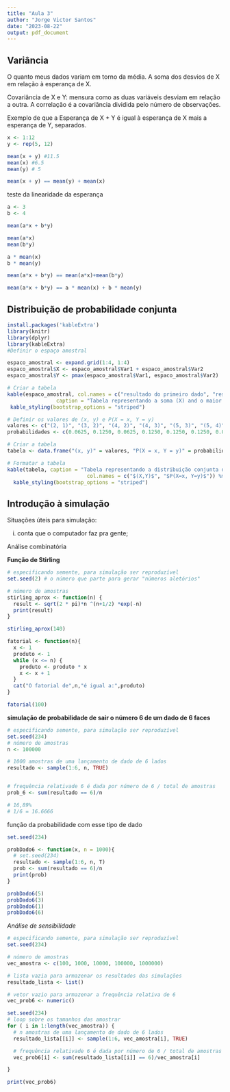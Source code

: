 ---
title: "Aula 3"
author: "Jorge Victor Santos"
date: "2023-08-22"
output: pdf_document
---

## Variância

O quanto meus dados variam em torno da média. A soma dos desvios de X em relação à esperança de X.

Covariância de X e Y: mensura como as duas variáveis desviam em relação a outra. A correlação é a covariãncia dividida pelo número de observações.

Exemplo de que a Esperança de X + Y é igual à esperança de X mais a esperança de Y, separados.

```{r}
x <- 1:12
y <- rep(5, 12)

mean(x + y) #11.5
mean(x) #6.5
mean(y) # 5

mean(x + y) == mean(y) + mean(x)
```

teste da linearidade da esperança

```{r}
a <- 3
b <- 4

mean(a*x + b*y)

mean(a*x)
mean(b*y)

a * mean(x)
b * mean(y)

mean(a*x + b*y) == mean(a*x)+mean(b*y)

mean(a*x + b*y) == a * mean(x) + b * mean(y)
```

## Distribuição de probabilidade conjunta

```{r}
install.packages('kableExtra')
library(knitr)
library(dplyr)
library(kableExtra)
#Definir o espaço amostral

espaco_amostral <- expand.grid(1:4, 1:4)
espaco_amostral$X <- espaco_amostral$Var1 + espaco_amostral$Var2
espaco_amostral$Y <- pmax(espaco_amostral$Var1, espaco_amostral$Var2)

# Criar a tabela
kable(espaco_amostral, col.names = c("resultado do primeiro dado", "resultado do segundo dado", "X", "Y"),
                caption = "Tabela representando a soma (X) and o maior valor (Y) do lançamento de dois dados de quatro lados") %>%
 kable_styling(bootstrap_options = "striped")
```

```{r}
# Definir os valores de (x, y) e P(X = x, Y = y)
valores <- c("(2, 1)", "(3, 2)", "(4, 2)", "(4, 3)", "(5, 3)", "(5, 4)", "(6, 3)", "(6, 4)", "(7, 4)", "(8, 4)")
probabilidades <- c(0.0625, 0.1250, 0.0625, 0.1250, 0.1250, 0.1250, 0.0625, 0.1250, 0.1250, 0.0625)

# Criar a tabela
tabela <- data.frame("(x, y)" = valores, "P(X = x, Y = y)" = probabilidades)

# Formatar a tabela
kable(tabela, caption = "Tabela representando a distribuição conjunta da soma (X) e o maior (Y) de dois lançamentos de um dado de quatro faces",
                          col.names = c("$(X,Y)$", "$P(X=x, Y=y)$")) %>%
  kable_styling(bootstrap_options = "striped")
```


## Introdução à simulação

Situações úteis para simulação:

i.  conta que o computador faz pra gente;

Análise combinatória

**Função de Stirling**

```{r}
# especificando semente, para simulação ser reproduzível
set.seed(2) # o número que parte para gerar "números aletórios"

# número de amostras
stirling_aprox <- function(n) {
  result <- sqrt(2 * pi)*n ^(n+1/2) *exp(-n)
  print(result)
}

stirling_aprox(140)
```


```{r}
fatorial <- function(n){
  x <- 1
  produto <- 1
  while (x <= n) {
    produto <- produto * x
    x <- x + 1
  }
  cat("O fatorial de",n,"é igual a:",produto)
}

fatorial(100)
```


**simulação de probabilidade de sair o número 6 de um dado de 6 faces**

```{r}
# especificando semente, para simulação ser reproduzível
set.seed(234)
# número de amostras
n <- 100000

# 1000 amostras de uma lançamento de dado de 6 lados
resultado <- sample(1:6, n, TRUE)


# frequência relativade 6 é dada por número de 6 / total de amostras
prob_6 <- sum(resultado == 6)/n

# 16,89%
# 1/6 = 16.6666
```

função da probabilidade com esse tipo de dado

```{r}
set.seed(234)

probDado6 <- function(x, n = 1000){
  # set.seed(234)
  resultado <- sample(1:6, n, T)
  prob <- sum(resultado == 6)/n
  print(prob)
}

probDado6(5)
probDado6(3)
probDado6(1)
probDado6(6)
```

*Análise de sensibilidade*

```{r}
# especificando semente, para simulação ser reproduzível
set.seed(234)

# número de amostras
vec_amostra <- c(100, 1000, 10000, 100000, 1000000)

# lista vazia para armazenar os resultados das simulações
resultado_lista <- list()

# vetor vazio para armazenar a frequência relativa de 6
vec_prob6 <- numeric()

set.seed(234)
# loop sobre os tamanhos das amostrar
for ( i in 1:length(vec_amostra)) {
  # n amostras de uma lançamento de dado de 6 lados
  resultado_lista[[i]] <- sample(1:6, vec_amostra[i], TRUE)

  # frequência relativade 6 é dada por número de 6 / total de amostras
  vec_prob6[i] <- sum(resultado_lista[[i]] == 6)/vec_amostra[i]

}

print(vec_prob6)
```


